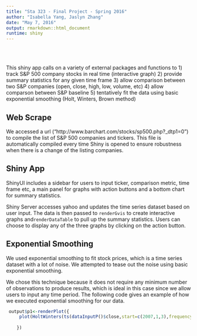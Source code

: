 ```yaml
---
title: "Sta 323 - Final Project - Spring 2016"
author: "Isabella Yang, Jaslyn Zhang"
date: "May 7, 2016"
output: rmarkdown::html_document
runtime: shiny
---
```


<br/><br/>

This shiny app calls on a variety of external packages and functions to
1) track S&P 500 company stocks in real time (interactive graph)
2) provide summary statistics for any given time frame
3) allow comparison between two S&P companies (open, close, high, low, volume, etc)
4) allow comparson between S&P baseline
5) tentatively fit the data using basic exponential smoothing (Holt, Winters, Brown method)

## Web Scrape
We accessed a url ("http://www.barchart.com/stocks/sp500.php?_dtp1=0") to compile the list of S&P 500 companies and tickers. This file is automatically compiled every time Shiny is opened to ensure robustness when there is a change of the listing companies. 

## Shiny App
ShinyUI includes a sidebar for users to input ticker, comparison metric, time frame etc, a main panel for graphs with action buttons and a bottom chart for summary statistics.

Shiny Server accesses yahoo and updates the time series dataset based on user input. The data is then passed to `renderGvis` to create interactive graphs and`renderDataTable` to pull up the summary statistics. Users can choose to display any of the three graphs by clicking on the action button.  

## Exponential Smoothing
We used exponential smoothing to fit stock prices, which is a time series dataset with a lot of noise. We attempted to tease out the noise using basic exponential smoothing. 

We chose this technique because it does not require any minimum number of observations to produce results, which is ideal in this case since we allow users to input any time period. The following code gives an example of how we executed exponential smoothing for our data. 

```r
 output$p1<-renderPlot({
     plot(HoltWinters(ts(dataInputP()$close,start=c(2007,1,3),frequency=252), gamma=FALSE))
      
    })
```

 
 
